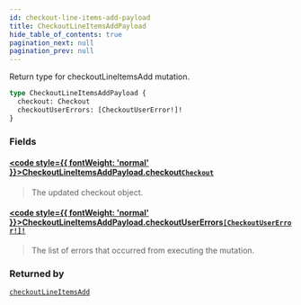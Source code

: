 ```yaml
---
id: checkout-line-items-add-payload
title: CheckoutLineItemsAddPayload
hide_table_of_contents: true
pagination_next: null
pagination_prev: null
---
```








Return type for checkoutLineItemsAdd mutation.

```graphql
type CheckoutLineItemsAddPayload {
  checkout: Checkout
  checkoutUserErrors: [CheckoutUserError!]!
}
```


### Fields

#### [<code style={{ fontWeight: 'normal' }}>CheckoutLineItemsAddPayload.<b>checkout</b></code>](#)<Bullet />[`Checkout`](/objects/checkout) <Badge class="secondary" text="object"/>
> The updated checkout object.
> 

#### [<code style={{ fontWeight: 'normal' }}>CheckoutLineItemsAddPayload.<b>checkoutUserErrors</b></code>](#)<Bullet />[`[CheckoutUserError!]!`](/objects/checkout-user-error) <Badge class="secondary" text="non-null"/> <Badge class="secondary" text="object"/>
> The list of errors that occurred from executing the mutation.
> 



### Returned by

[`checkoutLineItemsAdd`](/mutations/checkout-line-items-add)  <Badge class="secondary" text="mutation"/>



